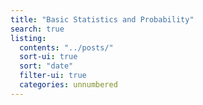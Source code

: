 ```yaml
---
title: "Basic Statistics and Probability"
search: true
listing: 
  contents: "../posts/"
  sort-ui: true
  sort: "date"
  filter-ui: true
  categories: unnumbered
---
```


